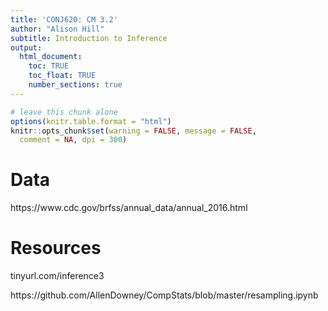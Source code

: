 ```yaml
---
title: 'CONJ620: CM 3.2'
author: "Alison Hill"
subtitle: Introduction to Inference
output:
  html_document:
    toc: TRUE
    toc_float: TRUE
    number_sections: true
---
```


```r
# leave this chunk alone
options(knitr.table.format = "html") 
knitr::opts_chunk$set(warning = FALSE, message = FALSE, 
  comment = NA, dpi = 300)
```

# Data

https://www.cdc.gov/brfss/annual_data/annual_2016.html

# Resources

tinyurl.com/inference3

https://github.com/AllenDowney/CompStats/blob/master/resampling.ipynb

